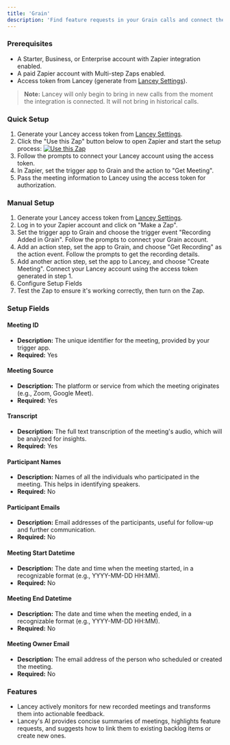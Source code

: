 ```yaml
---
title: 'Grain'
description: 'Find feature requests in your Grain calls and connect them to your backlog'
---
```

### Prerequisites

- A Starter, Business, or Enterprise account with Zapier integration enabled.
- A paid Zapier account with Multi-step Zaps enabled.
- Access token from Lancey (generate from [Lancey Settings](https://app.lancey.ai/settings/access-tokens)).

> **Note:** Lancey will only begin to bring in new calls from the moment the integration is connected. It will not bring in historical calls.

### Quick Setup
1. Generate your Lancey access token from [Lancey Settings](https://app.lancey.ai/settings/access-tokens).
2. Click the "Use this Zap" button below to open Zapier and start the setup process:
   [![Use this Zap](https://path/to/zap-button.png)](https://zapier.com/apps/grain/integrations/lancey/quick-setup)
3. Follow the prompts to connect your Lancey account using the access token.
4. In Zapier, set the trigger app to Grain and the action to "Get Meeting".
5. Pass the meeting information to Lancey using the access token for authorization.

### Manual Setup
1. Generate your Lancey access token from [Lancey Settings](https://app.lancey.ai/settings/access-tokens).
2. Log in to your Zapier account and click on "Make a Zap".
3. Set the trigger app to Grain and choose the trigger event "Recording Added in Grain". Follow the prompts to connect your Grain account.
4. Add an action step, set the app to Grain, and choose "Get Recording" as the action event. Follow the prompts to get the recording details.
5. Add another action step, set the app to Lancey, and choose "Create Meeting". Connect your Lancey account using the access token generated in step 1.
6. Configure Setup Fields
7. Test the Zap to ensure it's working correctly, then turn on the Zap.



### Setup Fields

#### Meeting ID
- **Description:** The unique identifier for the meeting, provided by your trigger app.
- **Required:** Yes

#### Meeting Source
- **Description:** The platform or service from which the meeting originates (e.g., Zoom, Google Meet).
- **Required:** Yes

#### Transcript
- **Description:** The full text transcription of the meeting's audio, which will be analyzed for insights.
- **Required:** Yes

#### Participant Names
- **Description:** Names of all the individuals who participated in the meeting. This helps in identifying speakers.
- **Required:** No

#### Participant Emails
- **Description:** Email addresses of the participants, useful for follow-up and further communication.
- **Required:** No

#### Meeting Start Datetime
- **Description:** The date and time when the meeting started, in a recognizable format (e.g., YYYY-MM-DD HH:MM).
- **Required:** No

#### Meeting End Datetime
- **Description:** The date and time when the meeting ended, in a recognizable format (e.g., YYYY-MM-DD HH:MM).
- **Required:** No

#### Meeting Owner Email
- **Description:** The email address of the person who scheduled or created the meeting. 
- **Required:** No


### Features

- Lancey actively monitors for new recorded meetings and transforms them into actionable feedback.
- Lancey's AI provides concise summaries of meetings, highlights feature requests, and suggests how to link them to existing backlog items or create new ones.
